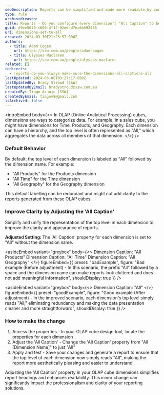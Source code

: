 ```yaml
---
seoDescription: Reports can be simplified and made more readable by configuring every dimension's "All Caption" to be simply "All", eliminating redundancy and making data presentation cleaner.
type: rule
archivedreason:
title: Reports - Do you configure every dimension’s "All Caption" to be "All"?
guid: d9ee5679-c600-4f14-92ed-d7ea6b692455
uri: dimensions-set-to-all
created: 2024-03-30T21:25:57.000Z
authors:
  - title: Adam Cogan
    url: https://ssw.com.au/people/adam-cogan
  - title: Ulysses Maclaren
    url: https://ssw.com.au/people/ulysses-maclaren
related: []
redirects:
  - reports-do-you-always-make-sure-the-dimensions-all-captions-all
lastUpdated: 2024-06-08T03:27:17.000Z
lastUpdatedBy: Brady Stroud [SSW]
lastUpdatedByEmail: bradystroud@ssw.com.au
createdBy: Tiago Araújo [SSW]
createdByEmail: tiagov8@gmail.com
isArchived: false
---
```


<introEmbed
  body={<>
In OLAP (Online Analytical Processing) cubes, dimensions are ways to categorize data. For example, in a sales cube, you might have dimensions for Time, Products, and Geography. Each dimension can have a hierarchy, and the top level is often represented as "All," which aggregates the data across all members of that dimension.
  </>}
/>
### Default Behavior

By default, the top level of each dimension is labeled as "All" followed by the dimension name. For example:

- "All Products" for the Products dimension
- "All Time" for the Time dimension
- "All Geography" for the Geography dimension

This default labelling can be redundant and might not add clarity to the reports generated from these OLAP cubes.

### Improve Clarity by Adjusting the 'All Caption'

Simplify and unify the representation of the top level in each dimension to improve the clarity and appearance of reports.

**Adjusted Setting:** The 'All Caption' property for each dimension is set to "All" without the dimension name.


<asideEmbed
  variant="greybox"
  body={<>
    Dimension Caption: "All Products"
Dimension Caption: "All Time"
Dimension Caption: "All Geography"
  </>}
  figureEmbed={{
    preset: "badExample",
    figure: "Bad example (Before adjustment) - In this scenario, the prefix \"All\" followed by a space and the dimension name can make reports look cluttered and does not add meaningful information",
    shouldDisplay: true
  }}
/>



<asideEmbed
  variant="greybox"
  body={<>
    Dimension Caption: "All"
  </>}
  figureEmbed={{
    preset: "goodExample",
    figure: "Good example (After adjustment) - In the improved scenario, each dimension's top level simply reads \"All,\" eliminating redundancy and making the data presentation cleaner and more straightforward",
    shouldDisplay: true
  }}
/>


### How to make the change

1. Access the properties - In your OLAP cube design tool, locate the properties for each dimension
2. Adjust the 'All Caption' - Change the 'All Caption' property from "All [Dimension Name]" to just "All"
3. Apply and test - Save your changes and generate a report to ensure that the top level of each dimension now simply reads "All", making the report more aesthetically pleasing and easier to understand

Adjusting the 'All Caption' property in your OLAP cube dimensions simplifies report headings and enhances readability. This minor change can significantly impact the professionalism and clarity of your reporting solutions.
